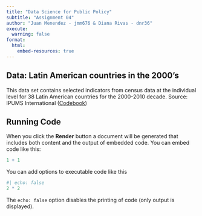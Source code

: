 ```yaml
---
title: "Data Science for Public Policy"
subtitle: "Assignment 04"
author: "Juan Menendez - jmm676 & Diana Rivas - dnr36"
execute:
  warning: false
format:
  html:
    embed-resources: true
---
```


## Data: Latin American countries in the 2000's

This data set contains selected indicators from census data at the individual level for 38 Latin American countries for the 2000-2010 decade. Source: IPUMS International ([Codebook](https://live.ipumsi.datadownload.ipums.org/web/extracts/ipumsi/2210604/ipumsi_00009.xml?jwt=eyJhbGciOiJSUzI1NiJ9.eyJpc3MiOiJ1bWEiLCJleHAiOjE3MDg2NjIwMzksIm5iZiI6MTcwODY2MTEzOSwic3ViIjoiN2RiMTViMTAtZjFjYi0wMTM1LWFmMmUtMDA1MDU2YTM1NDA1IiwiY29sbGVjdGlvbnMiOlsiY3BzIiwiaXB1bXNpIl19.D8QH7AA7EZluCH9dSzLSjOph6c6SD6UqifJGCQdwtB70yb-56nkF_ZrhqeAc-M2KubzNl7BV-4qp3YVq08znUFfm2waK6pWmOiGFFE2MRYAgLkfnwZniPCvRbuesOwy8Omv7XnMx217Th7aGhLWgfZkq9FU8mCq-7N1VVzpWZk2t6_SAf0mzRrfbD6CsnDNNWLDu2IE85mmr38zOgDEBDwqL5kIsuV_HKuFzFAXx0clxkmf7oEb1S12tftE0v7H-UQtEBgq_nRUU3K7fBK2tqnDCVeTNRUWXJ8UPcpIRZCzmqyZ9plt9Qt3zmux9QxRuWwY11jts4DOzFQfNZwxtHw#SAMPLE))



## Running Code

When you click the **Render** button a document will be generated that includes both content and the output of embedded code. You can embed code like this:

```r
1 + 1
```

You can add options to executable code like this

```r
#| echo: false
2 * 2
```

The `echo: false` option disables the printing of code (only output is displayed).
